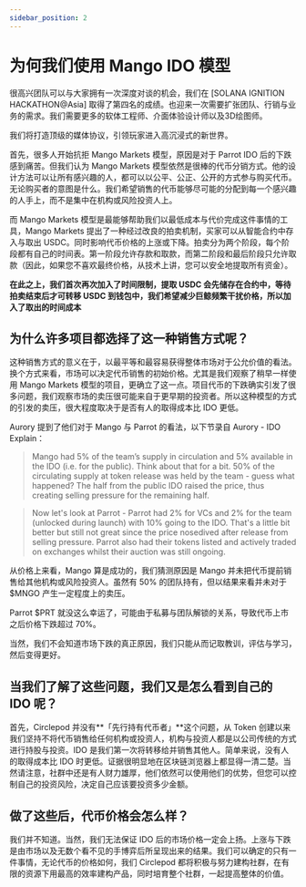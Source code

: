 ```yaml
---
sidebar_position: 2
---
```


# 为何我们使用 Mango IDO 模型

很高兴团队可以与大家拥有一次深度对谈的机会，我们在 [SOLANA IGNITION HACKATHON@Asia] 取得了第四名的成绩。也迎来一次需要扩张团队、行销与业务的需求。我们需要更多的软体工程师、介面体验设计师以及3D绘图师。

我们将打造顶级的媒体协议，引领玩家进入高沉浸式的新世界。

首先，很多人开始抗拒 Mango Markets 模型，原因是对于 Parrot IDO 后的下跌感到痛苦。但我们认为 Mango Markets 模型依然是很棒的代币分销方式。他的设计方法可以让所有感兴趣的人，都可以以公平、公正、公开的方式参与购买代币。无论购买者的意图是什么。我们希望销售的代币能够尽可能的分配到每一个感兴趣的人手上，而不是集中在机构或风险投资人上。

而 Mango Markets 模型是最能够帮助我们以最低成本与代价完成这件事情的工具，Mango Markets 提出了一种经过改良的拍卖机制，买家可以从智能合约中存入与取出 USDC。同时影响代币价格的上涨或下降。拍卖分为两个阶段，每个阶段都有自己的时间表。第一阶段允许存款和取款，而第二阶段和最后阶段只允许取款（因此，如果您不喜欢最终价格，从技术上讲，您可以安全地提取所有资金）。

**在此之上，我们首次再次加入了时间限制，提取 USDC 会先储存在合约中，等待拍卖结束后才可转移 USDC 到钱包中，我们希望减少巨鲸频繁干扰价格，所以加入了取出的时间成本**

## 为什么许多项目都选择了这一种销售方式呢？

这种销售方式的意义在于，以最平等和最容易获得整体市场对于公允价值的看法。换个方式来看，市场可以决定代币销售的初始价格。尤其是我们观察了稍早一样使用 Mango Markets 模型的项目，更确立了这一点。项目代币的下跌确实引发了很多问题，我们观察市场的卖压很可能来自于更早期的投资者。所以这种模型的方式的引发的卖压，很大程度取决于是否有人的取得成本比 IDO 更低。

Aurory 提到了他们对于 Mango 与 Parrot 的看法，以下节录自 Aurory - IDO Explain：

> Mango had 5% of the team’s supply in circulation and 5% available in the IDO (i.e. for the public). Think about that for a bit. 50% of the circulating supply at token release was held by the team - guess what happened?  The half from the public IDO raised the price, thus creating selling pressure for the remaining half.
> 

> Now let's look at Parrot - Parrot had 2% for VCs and 2% for the team (unlocked during launch) with 10% going to the IDO. That's a little bit better but still not great since the price nosedived after release from selling pressure. Parrot also had their tokens listed and actively traded on exchanges whilst their auction was still ongoing.
> 

从价格上来看，Mango 算是成功的，我们猜测原因是 Mango 并未把代币提前销售给其他机构或风险投资人。虽然有 50% 的团队持有，但以结果来看并未对于 $MNGO 产生一定程度上的卖压。

Parrot $PRT 就没这么幸运了，可能由于私募与团队解锁的关系，导致代币上市之后价格下跌超过 70%。

当然，我们不会知道市场下跌的真正原因，我们只能从而记取教训，评估与学习，然后变得更好。

## 当我们了解了这些问题，我们又是怎么看到自己的 IDO 呢？

首先，Circlepod 并没有**「先行持有代币者」**这个问题，从 Token 创建以来我们坚持不将代币销售给任何机构或投资人，机构与投资人都是以公司传统的方式进行持股与投资。IDO 是我们第一次将转移给并销售其他人。简单来说，没有人的取得成本比 IDO 时更低。证据很明显地在区块链浏览器上都显得一清二楚。当然请注意，社群中还是有人财力雄厚，他们依然可以使用他们的优势，但您可以控制自己的投资风险，决定自己应该要投资多少金额。

## 做了这些后，代币价格会怎么样？

我们并不知道。当然，我们无法保证 IDO 后的市场价格一定会上扬。上涨与下跌是由市场以及无数个看不见的手博弈后所呈现出来的结果。我们可以确定的只有一件事情，无论代币的价格如何，我们 Circlepod 都将积极与努力建构社群，在有限的资源下用最高的效率建构产品，同时培育整个社群，一起提高整体的价值。